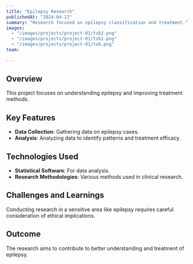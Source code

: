 ```yaml
---
title: "Epilepsy Research"
publishedAt: "2024-04-12"
summary: "Research focused on epilepsy classification and treatment."
images:
  - "/images/projects/project-01/tvb2.png"
  - "/images/projects/project-01/tvb1.png"
  - "/images/projects/project-01/tvb.png"
team:
  
---
```


## Overview

This project focuses on understanding epilepsy and improving treatment methods.

## Key Features

- **Data Collection**: Gathering data on epilepsy cases.
- **Analysis**: Analyzing data to identify patterns and treatment efficacy.

## Technologies Used

- **Statistical Software**: For data analysis.
- **Research Methodologies**: Various methods used in clinical research.

## Challenges and Learnings

Conducting research in a sensitive area like epilepsy requires careful consideration of ethical implications.

## Outcome

The research aims to contribute to better understanding and treatment of epilepsy.